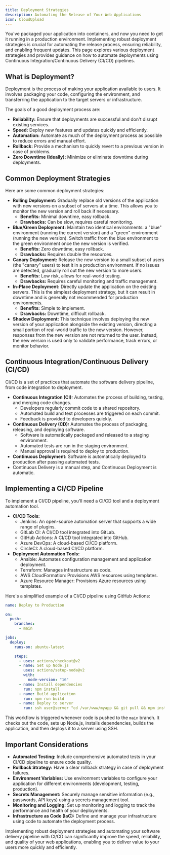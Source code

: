 ```yaml
---
title: Deployment Strategies
description: Automating the Release of Your Web Applications
icon: CloudUpload
---
```


You've packaged your application into containers, and now you need to get it running in a production environment.
Implementing robust deployment strategies is crucial for automating the release process, ensuring reliability, and enabling frequent updates.
This page explores various deployment strategies and provides guidance on how to automate deployments using Continuous Integration/Continuous Delivery (CI/CD) pipelines.

## What is Deployment?

Deployment is the process of making your application available to users.
It involves packaging your code, configuring the environment, and transferring the application to the target servers or infrastructure.

The goals of a good deployment process are:

- **Reliability:** Ensure that deployments are successful and don't disrupt existing services.
- **Speed:** Deploy new features and updates quickly and efficiently.
- **Automation:** Automate as much of the deployment process as possible to reduce errors and manual effort.
- **Rollback:** Provide a mechanism to quickly revert to a previous version in case of problems.
- **Zero Downtime (Ideally):** Minimize or eliminate downtime during deployments.

## Common Deployment Strategies

Here are some common deployment strategies:

- **Rolling Deployment:** Gradually replace old versions of the application with new versions on a subset of servers at a time.
  This allows you to monitor the new version and roll back if necessary.
  - **Benefits:** Minimal downtime, easy rollback.
  - **Drawbacks:** Can be slow, requires careful monitoring.
- **Blue/Green Deployment:** Maintain two identical environments: a "blue" environment (running the current version) and a "green" environment (running the new version).
  Switch traffic from the blue environment to the green environment once the new version is verified.
  - **Benefits:** Zero downtime, easy rollback.
  - **Drawbacks:** Requires double the resources.
- **Canary Deployment:** Release the new version to a small subset of users (the "canary" users) to test it in a production environment.
  If no issues are detected, gradually roll out the new version to more users.
  - **Benefits:** Low risk, allows for real-world testing.
  - **Drawbacks:** Requires careful monitoring and traffic management.
- **In-Place Deployment:** Directly update the application on the existing servers.
  This is the simplest deployment strategy, but it can result in downtime and is generally not recommended for production environments.
  - **Benefits:** Simple to implement.
  - **Drawbacks:** Downtime, difficult rollback.
- **Shadow Deployment:** This technique involves deploying the new version of your application alongside the existing version, directing a small portion of real-world traffic to the new version.
  However, responses from the new version are not returned to the user.
  Instead, the new version is used only to validate performance, track errors, or monitor behavior.

## Continuous Integration/Continuous Delivery (CI/CD)

CI/CD is a set of practices that automate the software delivery pipeline, from code integration to deployment.

- **Continuous Integration (CI):** Automates the process of building, testing, and merging code changes.
  - Developers regularly commit code to a shared repository.
  - Automated build and test processes are triggered on each commit.
  - Feedback is provided to developers quickly.
- **Continuous Delivery (CD):** Automates the process of packaging, releasing, and deploying software.
  - Software is automatically packaged and released to a staging environment.
  - Automated tests are run in the staging environment.
  - Manual approval is required to deploy to production.
- **Continuous Deployment:** Software is automatically deployed to production after passing automated tests.
- Continuous Delivery is a manual step, and Continuous Deployment is automatic.

## Implementing a CI/CD Pipeline

To implement a CI/CD pipeline, you'll need a CI/CD tool and a deployment automation tool.

- **CI/CD Tools:**
  - Jenkins: An open-source automation server that supports a wide range of plugins.
  - GitLab CI: A CI/CD tool integrated into GitLab.
  - GitHub Actions: A CI/CD tool integrated into GitHub.
  - Azure DevOps: A cloud-based CI/CD platform.
  - CircleCI: A cloud-based CI/CD platform.
- **Deployment Automation Tools:**
  - Ansible: Automates configuration management and application deployment.
  - Terraform: Manages infrastructure as code.
  - AWS CloudFormation: Provisions AWS resources using templates.
  - Azure Resource Manager: Provisions Azure resources using templates.

Here's a simplified example of a CI/CD pipeline using GitHub Actions:

```yaml title=".github/workflows/deploy.yml"
name: Deploy to Production

on:
  push:
    branches:
      - main

jobs:
  deploy:
    runs-on: ubuntu-latest

    steps:
      - uses: actions/checkout@v2
      - name: Set up Node.js
        uses: actions/setup-node@v2
        with:
          node-version: "16"
      - name: Install dependencies
        run: npm install
      - name: Build application
        run: npm run build
      - name: Deploy to server
        run: ssh user@server "cd /var/www/myapp && git pull && npm install && npm run build && pm2 restart all"
```

This workflow is triggered whenever code is pushed to the `main` branch.
It checks out the code, sets up Node.js, installs dependencies, builds the application, and then deploys it to a server using SSH.

## Important Considerations

- **Automated Testing:** Include comprehensive automated tests in your CI/CD pipeline to ensure code quality.
- **Rollback Strategy:** Have a clear rollback strategy in case of deployment failures.
- **Environment Variables:** Use environment variables to configure your application for different environments (development, testing, production).
- **Secrets Management:** Securely manage sensitive information (e.g., passwords, API keys) using a secrets management tool.
- **Monitoring and Logging:** Set up monitoring and logging to track the performance and health of your deployments.
- **Infrastructure as Code (IaC):** Define and manage your infrastructure using code to automate the deployment process.

Implementing robust deployment strategies and automating your software delivery pipeline with CI/CD can significantly improve the speed, reliability, and quality of your web applications, enabling you to deliver value to your users more quickly and efficiently.
